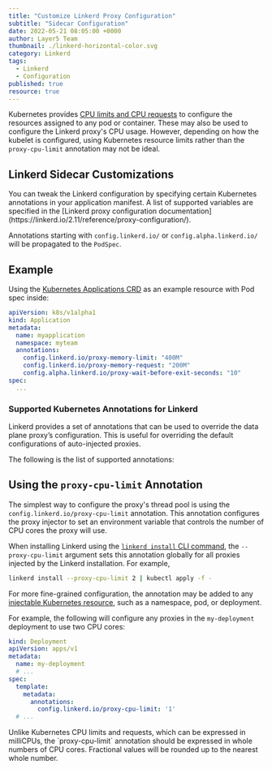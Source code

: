 ```yaml
---
title: "Customize Linkerd Proxy Configuration"
subtitle: "Sidecar Configuration"
date: 2022-05-21 08:05:00 +0000
author: Layer5 Team
thumbnail: ./linkerd-horizontal-color.svg
category: Linkerd
tags:
  - Linkerd
  - Configuration
published: true
resource: true
---
```




<BlogWrapper>

Kubernetes provides [CPU limits and CPU requests](https://kubernetes.io/docs/tasks/configure-pod-container/assign-cpu-resource/#specify-a-cpu-request-and-a-cpu-limit) to configure the resources assigned to any pod or container. These may also be used to configure the Linkerd proxy's CPU usage. However, depending on how the kubelet is configured, using Kubernetes resource limits rather than the `proxy-cpu-limit` annotation may not be ideal.

<h2>Linkerd Sidecar Customizations</h2>
<p>
You can tweak the Linkerd configuration by specifying certain Kubernetes annotations in your application manifest. A list of supported variables are specified in the [Linkerd proxy configuration documentation](https://linkerd.io/2.11/reference/proxy-configuration/).
</p>

Annotations starting with <code>config.linkerd.io/</code> or <code>config.alpha.linkerd.io/</code> will be propagated to the <code>PodSpec</code>. 

## Example
Using the [Kubernetes Applications CRD](https://github.com/kubernetes-sigs/application) as an example resource with Pod spec inside: 

```yaml
apiVersion: k8s/v1alpha1
kind: Application
metadata:
  name: myapplication
  namespace: myteam
  annotations:
    config.linkerd.io/proxy-memory-limit: "400M"
    config.linkerd.io/proxy-memory-request: "200M"
    config.alpha.linkerd.io/proxy-wait-before-exit-seconds: "10"
spec:
  ...

```

<h3>Supported Kubernetes Annotations for Linkerd</h3>
<div className="answer">
<p>Linkerd provides a set of annotations that can be used to override the data plane proxy’s configuration. This is useful for overriding the default configurations of auto-injected proxies.

The following is the list of supported annotations:</p>
</div>

## Using the `proxy-cpu-limit` Annotation

The simplest way to configure the proxy's thread pool is using the
`config.linkerd.io/proxy-cpu-limit` annotation. This annotation configures the
proxy injector to set an environment variable that controls the number of CPU
cores the proxy will use.

When installing Linkerd using the [`linkerd install` CLI
command](../install/), the `--proxy-cpu-limit` argument sets this
annotation globally for all proxies injected by the Linkerd installation. For
example,

```bash
linkerd install --proxy-cpu-limit 2 | kubectl apply -f -
```

For more fine-grained configuration, the annotation may be added to any
[injectable Kubernetes resource](../../proxy-injection/), such as a namespace, pod,
or deployment.

For example, the following will configure any proxies in the `my-deployment`
deployment to use two CPU cores:

```yaml
kind: Deployment
apiVersion: apps/v1
metadata:
  name: my-deployment
  # ...
spec:
  template:
    metadata:
      annotations:
        config.linkerd.io/proxy-cpu-limit: '1'
  # ...
```

<div className="intro">
  <p>
    Unlike Kubernetes CPU limits and requests, which can be expressed in milliCPUs, the `proxy-cpu-limit` annotation should be expressed in whole numbers of CPU cores. Fractional values will be rounded up to the nearest whole number.
  </p>
</div>





</BlogWrapper>
